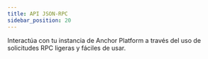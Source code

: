 ```yaml
---
title: API JSON-RPC
sidebar_position: 20
---
```



Interactúa con tu instancia de Anchor Platform a través del uso de solicitudes RPC ligeras y fáciles de usar.

<DocCardList />
